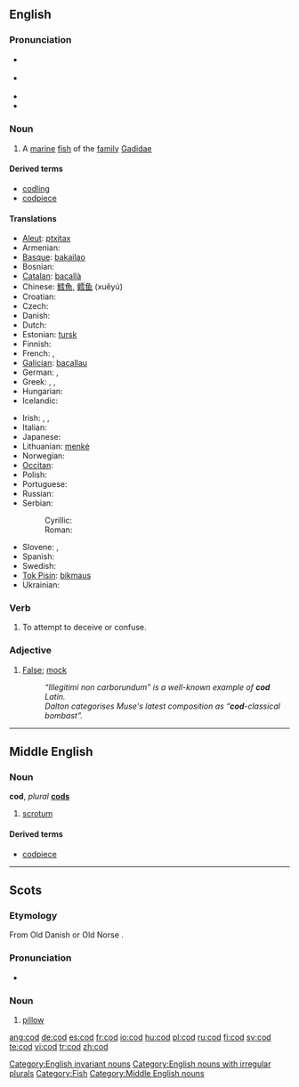 {{also|COD}}
==English==
{{wikipedia}}

===Pronunciation===
* {{a|RP}} {{IPA|/kɒd/}}
* {{a|US}} {{IPA|/kɑːd/}}
* {{audio|en-us-cod.ogg|Audio (US)}}
* {{rhymes|ɒd}}

===Noun===
{{en-noun|cod|pl2=cods}}

# A [[marine]] [[fish]] of the [[family]] [[Gadidae]]

====Derived terms====
* [[codling]]
* [[codpiece]]

====Translations====
{{trans-top|marine fish of the family Gadidae}}
* [[Aleut]]: [[ptxitax]]
* Armenian: {{t-|hy|ձողաձուկ|tr=joġajuk|sc=Hayeren|xs=Armenian}}
* [[Basque]]: [[bakailao]]
* Bosnian: {{t-|bs|bakalar|m}}
* [[Catalan]]: [[bacallà]] {{m}}
* Chinese: [[鱈魚]], [[鳕]][[鱼]] (xuěyú)
* Croatian: {{t-|hr|bakalar|m}}
* Czech: {{t-|cs|treska|f}}
* Danish: {{t-|da|torsk|m}}
* Dutch: {{t+|nl|kabeljauw|m}}
* Estonian: [[tursk]]
* Finnish: {{t+|fi|turska|m}}
* French: {{t+|fr|morue|f}}, {{t|fr|cabillaud|m}}
* [[Galician]]: [[bacallau]] {{m}}
* German: {{t+|de|Kabeljau|m}}, {{t+|de|Dorsch|m}}
* Greek: {{t+|el|βακαλάος|m|tr=vakalaos|sc=Grek}}, {{t+|el|μπακαλιάρος|m|tr=bakaliaros|sc=Grek}}, {{t+|el|γάδος|m|tr=gados|sc=Grek}}
* Hungarian: {{t+|hu|tőkehal}}
* Icelandic: {{t+|is|þorskur|m}}
{{trans-mid}}
* Irish: {{t|ga|trosc|m}}, {{t|ga|bod donn|m}}, {{t|ga|bod rua|m}}
* Italian: {{t+|it|merluzzo|m}}
* Japanese: {{t|ja|鱈|sc=Jpan|tr=[[たら]], tara}}
* Lithuanian: [[menkė]] {{f}}
* Norwegian: {{t-|no|torsk|m}}
* [[Occitan]]: {{t|oc|merluça|xs=Occitan}}
* Polish: {{t+|pl|dorsz|m}}
* Portuguese: {{t+|pt|bacalhau|m}}
* Russian: {{t+|ru|треска|f|tr=treská|sc=Cyrl}}
* Serbian:
*: Cyrillic: {{t+|sr|бакалар|m|sc=Cyrl}}
*: Roman: {{t-|sr|bakalar|m}}
* Slovene: {{t+|sl|trska|f|alt=tŕska}}, {{t+|sl|polenovka|f}}
* Spanish: {{t+|es|bacalao|m}}
* Swedish: {{t+|sv|torsk|c}}
* [[Tok Pisin]]: [[bikmaus]]
* Ukrainian: {{t-|uk|тріска|f|sc=Cyrl|xs=Ukrainian}}
{{trans-bottom}}

===Verb===
{{en-verb|cods|codding|codded}}

# {{context|Irish English|slang|transitive}} To attempt to deceive or confuse.

===Adjective===
{{en-adj|-}}

# [[false|False]]; [[mock]]
#: ''“Illegitimi non carborundum” is a well-known example of '''cod''' Latin.''
#: ''Dalton categorises Muse's latest composition as “'''cod'''-classical bombast”.''

[[Category:English invariant nouns]]
[[Category:English nouns with irregular plurals]]
[[Category:Fish]]

----

==Middle English==

===Noun===
'''cod''', ''plural'' '''[[cods]]'''

# [[scrotum]]

====Derived terms====
* [[codpiece]]

[[Category:Middle English nouns]]

----

==Scots==

===Etymology===
From Old Danish {{term|kodde}} or Old Norse {{term|koddi}}.

===Pronunciation===
* {{IPA|/kɒd/|lang=sco}}

===Noun===
{{sco-noun}}

# [[pillow]]

[[ang:cod]]
[[de:cod]]
[[es:cod]]
[[fr:cod]]
[[io:cod]]
[[hu:cod]]
[[pl:cod]]
[[ru:cod]]
[[fi:cod]]
[[sv:cod]]
[[te:cod]]
[[vi:cod]]
[[tr:cod]]
[[zh:cod]]
